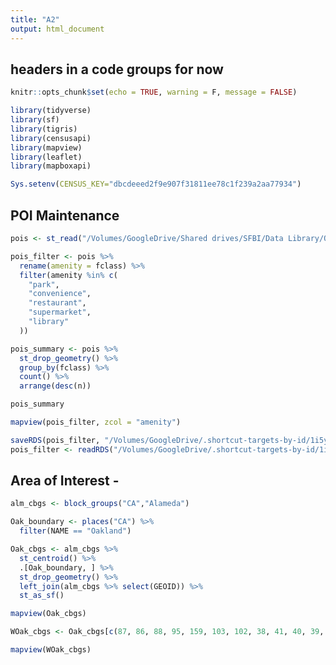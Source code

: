 ```yaml
---
title: "A2"
output: html_document
---
```

## headers in a code groups for now


```r
knitr::opts_chunk$set(echo = TRUE, warning = F, message = FALSE)
```



```r
library(tidyverse)
library(sf)
library(tigris)
library(censusapi)
library(mapview)
library(leaflet)
library(mapboxapi)

Sys.setenv(CENSUS_KEY="dbcdeeed2f9e907f31811ee78c1f239a2aa77934")
```

## POI Maintenance
```r
pois <- st_read("/Volumes/GoogleDrive/Shared drives/SFBI/Data Library/OSM/gis_osm_pois_a_free_1.shp") # will need to change for windows
```

```r
pois_filter <- pois %>% 
  rename(amenity = fclass) %>% 
  filter(amenity %in% c(
    "park",
    "convenience",
    "restaurant",
    "supermarket",
    "library"
  ))

pois_summary <- pois %>% 
  st_drop_geometry() %>% 
  group_by(fclass) %>% 
  count() %>% 
  arrange(desc(n))

pois_summary

mapview(pois_filter, zcol = "amenity")

```

```r
saveRDS(pois_filter, "/Volumes/GoogleDrive/.shortcut-targets-by-id/1i5yZPOBgJfC_blys_kNUJn1-FfLWoyiO/Assignments/2A/data/pois_filter.rds")
pois_filter <- readRDS("/Volumes/GoogleDrive/.shortcut-targets-by-id/1i5yZPOBgJfC_blys_kNUJn1-FfLWoyiO/Assignments/2A/data/pois_filter.rds")
```


## Area of Interest - 
```r

alm_cbgs <- block_groups("CA","Alameda")

Oak_boundary <- places("CA") %>% 
  filter(NAME == "Oakland")

Oak_cbgs <- alm_cbgs %>% 
  st_centroid() %>% 
  .[Oak_boundary, ] %>% 
  st_drop_geometry() %>% 
  left_join(alm_cbgs %>% select(GEOID)) %>% 
  st_as_sf()

mapview(Oak_cbgs)

WOak_cbgs <- Oak_cbgs[c(87, 86, 88, 95, 159, 103, 102, 38, 41, 40, 39, 34, 169, 106, 105, 104, 101, 288, 290, 289, 37, 36, 35),]

mapview(WOak_cbgs)
```

